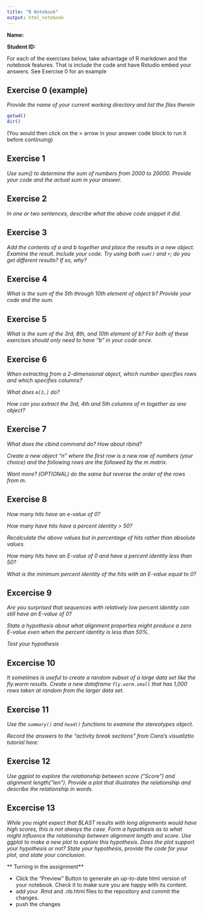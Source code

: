 ```yaml
---
title: "R Notebook"
output: html_notebook
---
```


__Name:__

__Student ID:__

For each of the exercises below, take advantage of R markdown and the notebook features.  That is include the code and have Rstudio embed your answers.  See Exercise 0 for an example


## Exercise 0 (example)
_Provide the name of your current working directory and list the files therein_
```r
getwd()
dir()
```

(You would then click on the > arrow in your answer code block to run it before continuing)

## Exercise 1
_Use sum() to determine the sum of numbers from 2000 to 20000.  Provide your code and the actual sum in your answer._


## Exercise 2
_In one or two sentences, describe what the above code snippet it did._

## Exercise 3
_Add the contents of a and b together and place the results in a new object.  Examine the result.  Include your code.  Try using both `sum()` and `+`; do you get different results?  If so, why?_

## Exercise 4
_What is the sum of the 5th through 10th element of object b?  Provide your code and the sum._

## Exercise 5
_What is the sum of the 3rd, 8th, and 10th element of b?  For both of these exercises should only need to have "b" in your code once._


## Exercise 6
_When extracting from a 2-dimensional object, which number specifies rows and which specifies columns?_

_What does `m[3,]` do?_

_How can you extract the 3rd, 4th and 5th columns of m together as one object?_

## Exercise 7
_What does the cbind command do?  How about rbind?_

_Create a new object "n" where the first row is a new row of numbers (your choice) and the following rows are the followed by the m matrix._

_Want more? (OPTIONAL) do the same but reverse the order of the rows from m._


## Exercise 8

_How many hits have an e-value of 0?_

_How many have hits have a percent identity > 50?_

_Recalculate the above values but in percentage of hits rather than absolute values._

_How many hits have an E-value of 0 and have a percent identity less than 50?_

_What is the minimum percent identity of the hits with an E-value equal to 0?_

## Excercise 9
_Are you surprised that sequences with relatively low percent identity can still have an E-value of 0?_

_State a hypothesis about what alignment properties might produce a zero E-value even when the percent identity is less than 50%._

_Test your hypothesis_

## Excercise 10
_It sometimes is useful to create a random subset of a large data set like the fly.worm results.  Create a new dataframe `fly.worm.small` that has 1,000 rows taken at random from the larger data set._

## Exercise 11
_Use the `summary()` and `head()` functions to examine the stereotypes object._

_Record the answers to the "activity break sections" from Ciera's visualiztio tutorial here:_ 

## Exercise 12
_Use ggplot to explore the relationship between score ("Score") and alignment length("len").  Provide a plot that illustrates the relationship and describe the relationship in words._

## Excercise 13
_While you might expect that BLAST results with long alignments would have high scores, this is not always the case.  Form a hypothesis as to what might influence the relationship between alignment length and score.  Use ggplot to make a new plot to explore this hypothesis.  Does the plot support your hypothesis or not?  State your hypothesis, provide the code for your plot, and state your conclusion._

** Turning in the assignment**

* Click the "Preview" Button to generate an up-to-date html version of your notebook.  Check it to make sure you are happy with its content.
* add your .Rmd and .nb.html files to the repository and commit the changes.
* push the changes
